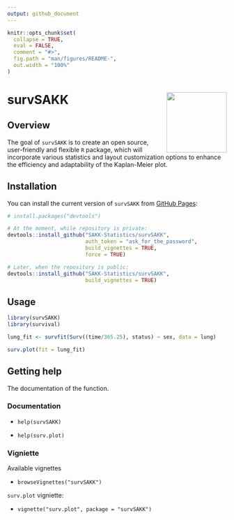 ```yaml
---
output: github_document
---
```


<!-- README.md is generated from README.Rmd. Please edit that file -->

```r
knitr::opts_chunk$set(
  collapse = TRUE,
  eval = FALSE,
  comment = "#>",
  fig.path = "man/figures/README-",
  out.width = "100%"
)
```

# survSAKK <a href="https://sakk-statistics.github.io/survSAKK"><img src="man/figures/logo.png" align="right" height="138"/></a>

## Overview

The goal of `survSAKK` is to create an open source, user-friendly and flexible `R` package, which will incorporate various statistics and layout customization options to enhance the efficiency and adaptability of the Kaplan-Meier plot.

## Installation

You can install the current version of `survSAKK` from [GitHub Pages](file:///C:/Users/vithersans/Desktop/survSAKK/docs/index.html):

```r
# install.packages("devtools")

# At the moment, while repository is private:
devtools::install_github("SAKK-Statistics/survSAKK",
                         auth_token = "ask_for_the_password",
                         build_vignettes = TRUE,
                         force = TRUE)

# Later, when the repository is public:
devtools::install_github("SAKK-Statistics/survSAKK",
                         build_vignettes = TRUE)
```

## Usage


```r
library(survSAKK)
library(survival)

lung_fit <- survfit(Surv((time/365.25), status) ~ sex, data = lung)

surv.plot(fit = lung_fit)
```


## Getting help

The documentation of the function.

### Documentation

- `help(survSAKK)`

- `help(surv.plot)`

### Vigniette

Available vignettes

- `browseVignettes("survSAKK")`

`surv.plot` vigniette:

-  `vignette("surv.plot", package = "survSAKK")`
